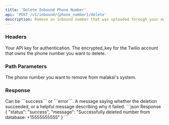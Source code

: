 ```yaml
---
title: 'Delete Inbound Phone Number'
api: 'POST /v1/inbound/{phone_number}/delete'
description: Remove an inbound number that was uploaded through your own Twilio account. See [Enterprise Twilio Integration](https://docs.malakai.ai/enterprise-features/custom-twilio) for more information.
---
```


### Headers

<ParamField header="authorization" type="string" required={true}>
  Your API key for authentication.
</ParamField>

<ParamField header="encrypted_key" type="string" required={true}>
  The encrypted_key for the Twilio account that owns the phone number you want to delete.
</ParamField>

### Path Parameters

<ParamField path="phone_number" type="string" required={true}>
  The phone number you want to remove from malakai's system.
</ParamField>


### Response

<ResponseField name="status" type="string">
    Can be ```success``` or ```error```.
</ResponseField>

<ResponseField name="message" type="string">
    A message saying whether the deletion succeeded, or a helpful message describing why it failed.
</ResponseField>

<ResponseExample>
```json Response
{
  "status": "success",
  "message": "Successfully deleted number from database: +15555555555"
}
```
</ResponseExample>
